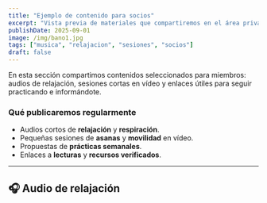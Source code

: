 ```yaml
---
title: "Ejemplo de contenido para socios"
excerpt: "Vista previa de materiales que compartiremos en el área privada: música de relajación, sesiones en vídeo y recursos de calidad."
publishDate: 2025-09-01
image: /img/bano1.jpg
tags: ["musica", "relajacion", "sesiones", "socios"]
draft: false
---
```



En esta sección compartimos contenidos seleccionados para miembros: audios de relajación, sesiones cortas en vídeo y enlaces útiles para seguir practicando e informándote.

### Qué publicaremos regularmente

- Audios cortos de **relajación** y **respiración**.
- Pequeñas sesiones de **asanas** y **movilidad** en vídeo.
- Propuestas de **prácticas semanales**.
- Enlaces a **lecturas** y **recursos verificados**.

---

## 🎧 Audio de relajación

<Audio src="/audio/relax.mp3" title="Relajación guiada · sonido ambiente y respiración" />

---

## 📚 Recursos recomendados

Para aprender más sobre los beneficios del yoga, te recomendamos este artículo:

- **Yoga para la salud (NIH)**: <a href="https://salud.nih.gov/recursos-de-salud/nih-noticias-de-salud/yoga-para-la-salud/yoga-para-la-salud" target="_blank" rel="noopener noreferrer">salud.nih.gov</a>

---

## 🎥 Sesión breve en YouTube

<YouTube id="c3RqZZLhUG4" title="Respiración consciente" />

---

## 📸 Publicación en Instagram

<Instagram url="https://www.instagram.com/p/DLrXhgsoOQD/" caption="Publicación de Instagram" />

---

## 🎬 Vídeo en TikTok

<TikTok
  url="https://www.tiktok.com/@soul_mind_body/video/6964433291302718725"
  caption="Vídeo de TikTok sobre respiración"
/>
